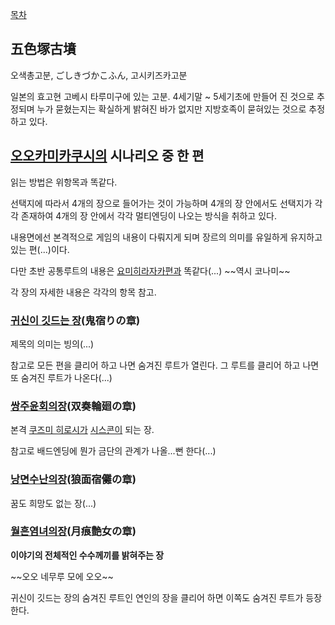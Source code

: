 [[목차]]

== 五色塚古墳 ==
오색총고분, ごしきづかこふん, 고시키즈카고분

일본의 효고현 고베시 타루미구에 있는 고분.
4세기말 ~ 5세기초에 만들어 진 것으로 추정되며 누가 묻혔는지는 확실하게 밝혀진 바가 없지만 지방호족이 묻혀있는 것으로 추정하고 있다.

== [[오오카미카쿠시]]의 시나리오 중 한 편 ==
읽는 방법은 위항목과 똑같다.

선택지에 따라서 4개의 장으로 들어가는 것이 가능하며 4개의 장 안에서도 선택지가 각각 존재하여 4개의 장 안에서 각각 멀티엔딩이 나오는 방식을 취하고 있다.

내용면에선 본격적으로 게임의 내용이 다뤄지게 되며 장르의 의미를 유일하게 유지하고 있는 편(...)이다. 

다만 초반 공통루트의 내용은 [[요미히라자카편]]과 똑같다(...) ~~역시 코나미~~

각 장의 자세한 내용은 각각의 항목 참고.

=== [[귀신이 깃드는 장]](鬼宿りの章) ===

제목의 의미는 빙의(...)

참고로 모든 편을 클리어 하고 나면 숨겨진 루트가 열린다. 그 루트를 클리어 하고 나면 또 숨겨진 루트가 나온다(...)


=== [[쌍주윤회의장]](双奏輪廻の章) ===

본격 [[쿠즈미 히로시]]가 [[시스콘]]이 되는 장.

참고로 배드엔딩에 뭔가 금단의 관계가 나올...뻔 한다(...)


=== [[낭면수난의장]](狼面宿儺の章) ===

꿈도 희망도 없는 장(...)


=== [[월흔염녀의장]](月痕艶女の章) ===

'''이야기의 전체적인 수수께끼를 밝혀주는 장'''

~~오오 네무루 모에 오오~~ 

귀신이 깃드는 장의 숨겨진 루트인 연인의 장을 클리어 하면 이쪽도 숨겨진 루트가 등장한다.
